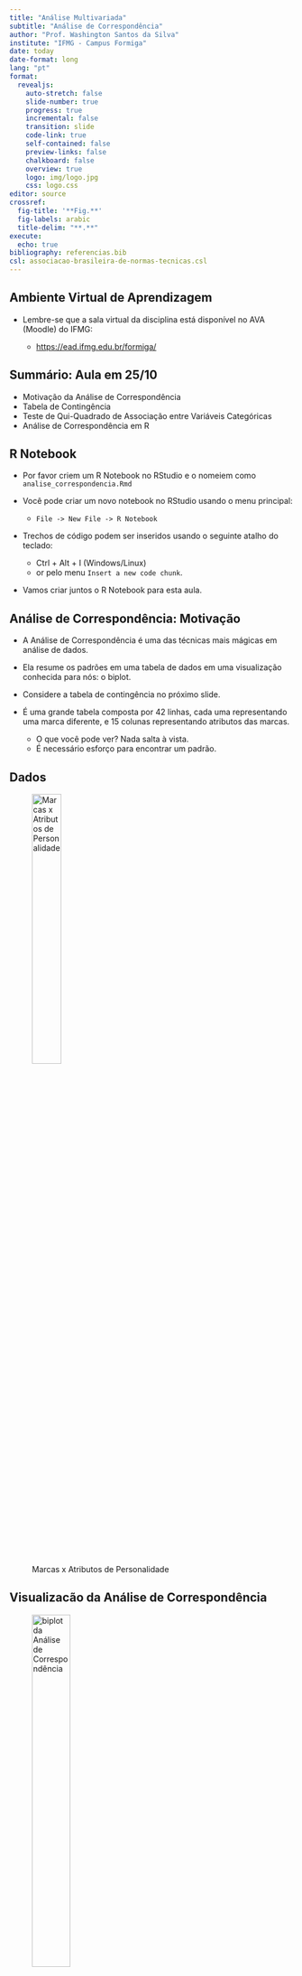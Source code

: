 ```yaml
---
title: "Análise Multivariada"
subtitle: "Análise de Correspondência"
author: "Prof. Washington Santos da Silva"
institute: "IFMG - Campus Formiga"
date: today
date-format: long
lang: "pt"
format: 
  revealjs:
    auto-stretch: false
    slide-number: true
    progress: true
    incremental: false
    transition: slide
    code-link: true
    self-contained: false
    preview-links: false
    chalkboard: false
    overview: true
    logo: img/logo.jpg
    css: logo.css
editor: source
crossref:
  fig-title: '**Fig.**'
  fig-labels: arabic
  title-delim: "**.**"
execute: 
  echo: true
bibliography: referencias.bib
csl: associacao-brasileira-de-normas-tecnicas.csl
---
```


## Ambiente Virtual de Aprendizagem

- Lembre-se que a sala virtual da disciplina está disponível no AVA (Moodle) do IFMG:

    - [https://ead.ifmg.edu.br/formiga/](https://ead.ifmg.edu.br/formiga/)



## Summário: Aula em 25/10 

- Motivação da Análise de Correspondência
- Tabela de Contingência
- Teste de Qui-Quadrado de Associação entre Variáveis Categóricas
- Análise de Correspondência em R

    
    
## R Notebook

- Por favor criem um R Notebook no RStudio e o nomeiem como `analise_correspondencia.Rmd`

- Você pode criar um novo notebook no RStudio usando o menu principal: 

    - `File -> New File -> R Notebook`
    
- Trechos de código podem ser inseridos usando o seguinte atalho do teclado: 

    - Ctrl + Alt + I (Windows/Linux) 
    - or pelo menu `Insert a new code chunk`.
    
- Vamos criar juntos o R Notebook para esta aula.


## Análise de Correspondência: Motivação

- A Análise de Correspondência é uma das técnicas mais mágicas em análise de dados. 

- Ela resume os padrões em uma tabela de dados em uma visualização conhecida 
para nós: o biplot. 

- Considere a tabela de contingência no próximo slide. 

- É uma grande tabela composta por 42 linhas, cada uma representando uma marca diferente, e 15 colunas representando atributos das marcas.

    - O que você pode ver? Nada salta à vista. 
    - É necessário esforço para encontrar um padrão.


## Dados

![Marcas x Atributos de Personalidade](img/brands.jpeg){#fig-brands width=35% fig-align="center"}


## Visualizacão da Análise de Correspondência

![biplot da Análise de Correspondência](img/biplot_orig.jpeg){#fig-biorig width=40% fig-align="center"}

::: footer
Embora o gráfico seja um pouco confuso para um iniciante, ele é, como veremos, muito mais fácil de interpretar do que a tabela.

:::


## Tabela de Contingência

- Uma tabela de contingência é uma ferramenta fundamental na análise de 
  dados categóricos.

- É usada para organizar e resumir dados categóricos em um formato tabular.

- A tabela de contingência é composta por linhas e colunas.

- As linhas representam uma variável categórica.

- As colunas representam outra variável categórica.


## Tabela de Contingência

- Suponha que temos dados sobre a preferência alimentar de 100 pessoas.

- E queremos analisar as preferências das pessoas entre frutas e legumes.

- Uma tabela de contingência para este estudo seria a Tabela do 
próximo slide.


## Tabela de Contingência

```r
#| echo: false

library(gtsummary)

set.seed(123)
data <- data.frame(
  Sexo = c(sample(c("Masculino", "Feminino"), 100, replace = TRUE)),
  Preferencia = c(sample(c("Frutas", "Legumes"), 100, replace = TRUE))
)

tabela_contingencia <- table(data)

data %>%
  tbl_cross(
    row = Sexo,
    col = Preferencia,
    percent = "cell"
  )
```


## Usos de Tabelas de Contingência

- Teste de Qui-Quadrado para Independência.

- Análise de Correspondência.

- Isto é, tabelas de continência são um insumo básico para a análise de associações entre variáveis categóricas.


## Teste Qui-Quadrado de Associação

$$
\chi^2 = \sum \frac{(O_{ij} - E_{ij})^2}{E_{ij}}
$$

sendo: 

- $\chi^2$ a estatística de teste qui-quadrado.

- $O_{ij}$ a frequência observada na célula $(i, j)$.



- $E_{ij}$ a frequência esperada na célula (i, j).


## Teste Qui-Quadrado de Associação {.scrollable}

- **Passo 1**: Calcula-se as médias das linhas e das colunas

- **Passo 2**: Calcula-se a frequência esperada de cada célula da tabela:

- **Passo 3**: Calcula-se a estatística  $\chi^2$, que é a soma ao quadrado dos resíduos divividas pelas frequências esperadas de cada célula

- **Passo 4**: Calcula-se e interpreta-se o valor-p do teste, que é a 
probabilidade de observarmos o valor calculado de $\chi^2$ se 
a hipótese nula de ausência de associação entre linhas e colunas 
for verdadeira.

- Regra de decisão alterantiva:

   - $valor-p < 0.05$, os dados fornecem evidência de que **há** associação 
   entre as linhas e colunas.
   
   - $valor-p > 0.05$, os dados fornecem evidência de que **não há** 
   associação entre as linhas e colunas.



## Teste Qui-Quadrado de Associação    
   
- Os resíduos são calculados subtraindo os valores esperados dos dados originais. 

- Esses resíduos estão no centro da Análise de Correspondência.

- Os resíduos mostram as associações entre os variáveis nas linhas e nas colunas. 

- Grandes resíduos positivos indicam uma forte associação positiva, e o oposto é verdadeiro para grandes resíduos negativos.


## Teste $\chi^2$ e Análise de Correspondência 

- Em Análise de Correspondência temos o passo 5:

- Passo 5: Plotar variáveis/indivíduos com resíduos semelhantes 
próxima(o)s uns dos outros.

- Vejamos novamente o biplot dos dados sobre as marcas e atributos 
de personalidade no próximo slide


## Resíduos do Teste $\chi^2$ e Análise de Correspondência 

![biplot da Análise de Correspondência](img/biplot_orig.jpeg){#fig-biorig width=60% fig-align="center"}


## Resíduos do Teste $\chi^2$ e Análise de Correspondência

- Compare os resíduos da Mercedz, American Express: 

    - Embora os resíduos da American Express sejam geralmente um pouco maiores, estão na mesma direção os resíduos da Mercedz. 
 
    - É possível perceber que, em termos de resíduos, American Express e 
    Mercedz são muito semelhantes.

- O mesmo raciocíno vale para Apple e Porcsh.

- A posição relativa das demais empresa no gráfico é consistente com as semelhanças de seus respectivos resíduos.


## Resíduos do Teste $\chi^2$ e Análise de Correspondência

- Agora veja como as variáveis (colunas) da tabela são representadas no 
biplot. 

- Os resíduos dos atributos **pés no chão** e **alegria** tem tamanho parecido, e é por isso que estão próximos um do outro no mapa. 

- A característica menos semelhante a **pés no chão** é **ousadia**, e é por isso que esses atributos estão em lados opostos do mapa.







